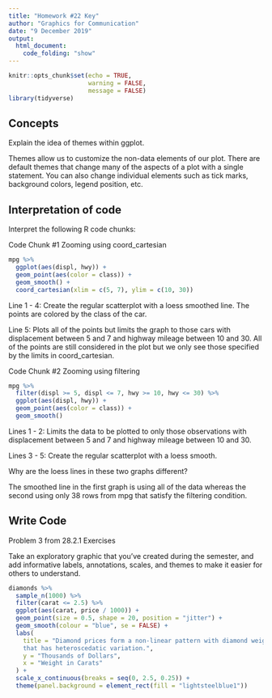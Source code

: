 ```yaml
---
title: "Homework #22 Key"
author: "Graphics for Communication"
date: "9 December 2019"
output:
  html_document:
    code_folding: "show"
---
```


```r
knitr::opts_chunk$set(echo = TRUE,
                      warning = FALSE,
                      message = FALSE)
library(tidyverse)
```

## Concepts  

Explain the idea of themes within ggplot.  

Themes allow us to customize the non-data elements of our plot. There are default themes that change many of the aspects of a plot with a single statement. You can also change individual elements such as tick marks, background colors, legend position, etc.
    
## Interpretation of code  

Interpret the following R code chunks: 

Code Chunk #1 Zooming using coord_cartesian

```r
mpg %>% 
  ggplot(aes(displ, hwy)) +
  geom_point(aes(color = class)) +
  geom_smooth() +
  coord_cartesian(xlim = c(5, 7), ylim = c(10, 30))
```  

Line 1 - 4: Create the regular scatterplot with a loess smoothed line. The points are colored by the class of the car.  

Line 5:  Plots all of the points but limits the graph to those cars with displacement between 5 and 7 and highway mileage between 10 and 30. All of the points are still considered in the plot but we only see those specified by the limits in coord_cartesian. 

Code Chunk #2 Zooming using filtering

```r
mpg %>%
  filter(displ >= 5, displ <= 7, hwy >= 10, hwy <= 30) %>%
  ggplot(aes(displ, hwy)) +
  geom_point(aes(color = class)) +
  geom_smooth()
```  

Lines 1 - 2:  Limits the data to be plotted to only those observations with displacement between 5 and 7 and highway mileage between 10 and 30.  

Lines 3 - 5: Create the regular scatterplot with a loess smooth.  

Why are the loess lines in these two graphs different?  

The smoothed line in the first graph is using all of the data whereas the second using only 38 rows from mpg that satisfy the filtering condition.  

## Write Code

Problem 3 from 28.2.1 Exercises

Take an exploratory graphic that you've created during the semester, and add informative labels, annotations, scales, and themes to make it easier for others to understand.  

```r
diamonds %>% 
  sample_n(1000) %>% 
  filter(carat <= 2.5) %>% 
  ggplot(aes(carat, price / 1000)) +
  geom_point(size = 0.5, shape = 20, position = "jitter") +
  geom_smooth(colour = "blue", se = FALSE) +
  labs(
    title = "Diamond prices form a non-linear pattern with diamond weight
    that has heteroscedatic variation.",
    y = "Thousands of Dollars",
    x = "Weight in Carats"
  ) +
  scale_x_continuous(breaks = seq(0, 2.5, 0.25)) +
  theme(panel.background = element_rect(fill = "lightsteelblue1"))
```